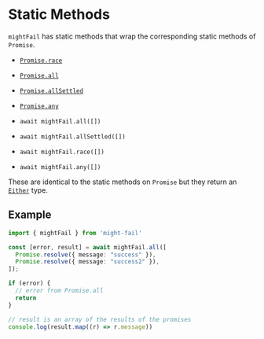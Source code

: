 # Static Methods

`mightFail` has static methods that wrap the corresponding static methods of `Promise`.

- [`Promise.race`](https://developer.mozilla.org/en-US/docs/Web/JavaScript/Reference/Global_Objects/Promise/race)
- [`Promise.all`](https://developer.mozilla.org/en-US/docs/Web/JavaScript/Reference/Global_Objects/Promise/all)
- [`Promise.allSettled`](https://developer.mozilla.org/en-US/docs/Web/JavaScript/Reference/Global_Objects/Promise/allSettled)
- [`Promise.any`](https://developer.mozilla.org/en-US/docs/Web/JavaScript/Reference/Global_Objects/Promise/any)


- `await mightFail.all([])`
- `await mightFail.allSettled([])`
- `await mightFail.race([])`
- `await mightFail.any([])`

These are identical to the static methods on `Promise` but they return an [`Either`](/either) type.

## Example

```ts
import { mightFail } from 'might-fail'

const [error, result] = await mightFail.all([
  Promise.resolve({ message: "success" }),
  Promise.resolve({ message: "success2" }),
]);

if (error) {
  // error from Promise.all
  return
}

// result is an array of the results of the promises
console.log(result.map((r) => r.message))
```

